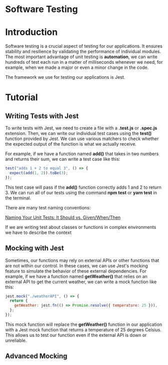 # Software Testing

# Introduction

Software testing is a crucial aspect of testing for our applications. It ensures stability and resilience by validating the performance of individual modules. The most important advantage of unit testing is **automation**, we can write hundreds of test each run in a matter of milliseconds whenever we need, for example, when we made a major or even a minor change in the code.

The framework we use for testing our applications is Jest.

# Tutorial

## Writing Tests with Jest

To write tests with Jest, we need to create a file with a **.test.js** or **.spec.js** extension. Then, we can write our individual test cases using the **test()** function provided by Jest. We can use various matchers to check whether the expected output of the function is what we actually receive.

For example, if we have a function named **add()** that takes in two numbers and returns their sum, we can write a test case like this:

```jsx
test("adds 1 + 2 to equal 3", () => {
  expect(add(1, 2)).toBe(3);
});
```

This test case will pass if the **add()** function correctly adds 1 and 2 to return 3. We can run all of our tests using the command **npm test** or **yarn test** in the terminal.

There are many test naming conventions:

[Naming Your Unit Tests: It Should vs. Given/When/Then](https://markus.oberlehner.net/blog/naming-your-unit-tests-it-should-vs-given-when-then/)

If we are writing test about classes or functions in complex environments we have to describe the context

## Mocking with Jest

Sometimes, our functions may rely on external APIs or other functions that are not within our control. In these cases, we can use Jest's mocking feature to simulate the behavior of these external dependencies. For example, if we have a function named **getWeather()** that relies on an external API to get the current weather, we can write a mock function like this:

```jsx
jest.mock("./weatherAPI", () => {
  return {
    getWeather: jest.fn(() => Promise.resolve({ temperature: 25 })),
  };
});
```

This mock function will replace the **getWeather()** function in our application with a Jest mock function that returns a temperature of 25 degrees Celsius. This allows us to test our function even if the external API is down or unreliable.

## Advanced Mocking
